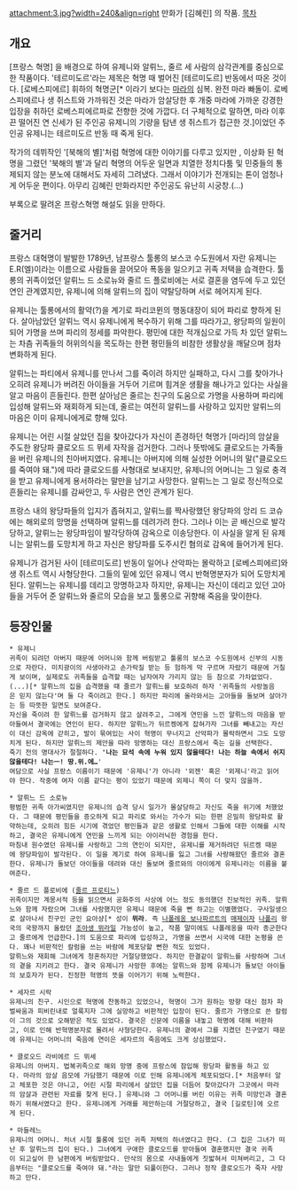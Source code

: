 attachment:3.jpg?width=240&align=right
만화가 [김혜린] 의 작품.
[[목차]]
== 개요 ==
[프랑스 혁명] 을 배경으로 하여 유제니와 알뤼느, 줄르 세 사람의 삼각관계를 중심으로 한 작품이다. '테르미도르'라는 제목은 혁명 때 벌어진 [테르미도르] 반동에서 따온 것이다. [로베스피에르] 휘하의 혁명군[* 이라기 보다는 [[마라]]의 심복. 완전 마라 빠돌이. 로베스피에르나 생 쥐스트와 가까워진 것은 마라가 암살당한 후 개중 마라에 가까운 강경한 입장을 취하던 로베스피에르파로 전향한 것에 가깝다. 더 구체적으로 말하면, 마라 이후 끈 떨어진 연 신세가 된 주인공 유제니의 기량을 탐낸 생 쥐스트가 접근한 것.]이었던 주인공 유제니는 테르미도르 반동 때 죽게 된다.

작가의 데뷔작인 '[북해의 별]'처럼 혁명에 대한 이야기를 다루고 있지만 , 이상화 된 혁명을 그렸던 '북해의 별'과 달리 혁명의 어두운 일면과 치열한 정치다툼 및 민중들의 통제되지 않는 분노에 대해서도 자세히 그려냈다. 그래서 이야기가 전개되는 톤이 엄청나게 어두운 편이다. 아무리 김혜린 만화라지만 주인공도 유난히 시궁창.(...)

부록으로 딸려온 프랑스혁명 해설도 읽을 만하다.

== 줄거리 ==
프랑스 대혁명이 발발한 1789년, 남프랑스 툴롱의 보스코 수도원에서 자란 유제니는 E.R(엘)이라는 이름으로 사람들을 끌어모아 폭동을 일으키고 귀족 저택을 습격한다. 툴롱의 귀족이었던 알뤼느 드 소로뉴와 줄르 드 플로비에는 서로 결혼을 염두에 두고 있던 연인 관계였지만, 유제니에 의해 알뤼느의 집이 약탈당하며 서로 헤어지게 된다.

유제니는 툴롱에서의 활약(?)을 계기로 파리코뮌의 행동대장이 되어 파리로 향하게 된다. 살아남았던 알뤼느 역시 유제니에게 복수하기 위해 그를 따라가고, 왕당파의 일원이 되어 가명을 쓰며 파리의 정세를 파악한다. 평민에 대한 적개심으로 가득 차 있던 알뤼느는 차츰 귀족들의 허위의식을 목도하는 한편 평민들의 비참한 생활상을 깨달으며 점차 변화하게 된다.

알뤼느는 파티에서 유제니를 만나서 그를 죽이려 하지만 실패하고, 다시 그를 찾아가나 오히려 유제니가 버려진 아이들을 거두어 기르며 힘겨운 생활을 해나가고 있다는 사실을 알고 마음이 흔들린다. 한편 살아남은 줄르는 친구의 도움으로 가명을 사용하며 파리에 입성해 알뤼느와 재회하게 되는데, 줄르는 여전히 알뤼느를 사랑하고 있지만 알뤼느의 마음은 이미 유제니에게로 향해 있다.

유제니는 어린 시절 살았던 집을 찾아갔다가 자신이 존경하던 혁명가 [마라]의 암살을 주도한 왕당파 클로오드 드 뮈세 자작을 검거한다. 그러나 뜻밖에도 클로오드는 가족들을 버린 유제니의 친아버지였다. 유제니는 아버지에 의해 실성한 어머니의 말("클로오드를 죽여야 돼.")에 따라 클로오드를 사형대로 보내지만, 유제니의 어머니는 그 일로 충격을 받고 유제니에게 용서하라는 말만을 남기고 사망한다. 알뤼느는 그 일로 정신적으로 흔들리는 유제니를 감싸안고, 두 사람은 연인 관계가 된다.

프랑스 내의 왕당파들의 입지가 좁혀지고, 알뤼느를 짝사랑했던 왕당파의 앙리 드 코슈에는 해외로의 망명을 선택하며 알뤼느를 데려가려 한다. 그러나 이는 곧 배신으로 발각당하고, 알뤼느는 왕당파임이 발각당하여 감옥으로 이송당한다. 이 사실을 알게 된 유제니는 알뤼느를 도망치게 하고 자신은 왕당파를 도주시킨 혐의로 감옥에 들어가게 된다.

유제니가 검거된 사이 [테르미도르] 반동이 일어나 산악파는 몰락하고 [로베스피에르]와 생 쥐스트 역시 사형당한다. 그들의 밑에 있던 유제니 역시 반혁명분자가 되어 도망치게 된다. 알뤼느는 유제니를 데리고 망명하고자 하지만, 유제니는 자신이 데리고 있던 고아들을 거두어 준 알뤼느와 줄르의 모습을 보고 툴롱으로 귀향해 죽음을 맞이한다.

== 등장인물 ==
 * 유제니
 귀족이 되려던 아버지 때문에 어머니와 함께 버림받고 툴롱의 보스코 수도원에서 신부의 시동으로 자란다. 미치광이의 사생아라고 손가락질 받는 등 험하게 막 구르며 자랐기 때문에 거칠게 보이며, 실제로도 귀족들을 습격할 때는 남자여자 가리지 않는 등 참으로 가차없었다.(...)[* 알뤼느의 집을 습격했을 때 줄르가 알뤼느를 보호하려 하자 '귀족들의 사랑놀음은 믿지 않는다'며 둘 다 죽이려고 한다.] 하지만 파리에 올라와서는 고아들을 돌보며 살아가는 등 따뜻한 일면도 보여준다.
 자신을 죽이려 한 알뤼느를 검거하지 않고 살려주고, 그에게 연민을 느낀 알뤼느의 마음을 받아들여서 결국에는 연인이 된다. 하지만 알뤼느가 뒤르켕에게 잡혀가자 그녀를 빼내고는 자신이 대신 감옥에 갇히고, 발이 묶여있는 사이 혁명이 무너지고 산악파가 몰락하면서 그도 도망치게 된다. 하지만 알뤼느의 제안을 따라 망명하는 대신 프랑스에서 죽는 길을 선택한다.
 죽기 전의 명대사가 절절하다. ''''나는 묘석 속에 누워 있지 않을테다! 나는 하늘 속에서 쉬지 않을테다! 나는ㅡ! 땅.위.에…''''
 여담으로 사실 프랑스 이름이기 때문에 '유제니'가 아니라 '외젠' 혹은 '외제니'라고 읽어야 한다. 작중에 여자 이름 같다는 평이 있었기 때문에 외제니 쪽이 더 맞지 않을까.

 * 알뤼느 드 소로뉴
 평범한 귀족 아가씨였지만 유제니의 습격 당시 일가가 몰살당하고 자신도 죽을 위기에 처했었다. 그 때문에 평민들을 증오하게 되고 파리로 와서는 가수가 되는 한편 은밀히 왕당파로 활약하는데, 오히려 힘든 시기에 겪었던 평민들과 같은 생활로 인해서 그들에 대한 이해를 시작하고, 결국은 유제니에게 연민을 느끼게 되는 아이러닉한 경험을 한다.
 마침내 원수였던 유제니를 사랑하고 그의 연인이 되지만, 유제니를 제거하려던 뒤르켕 때문에 왕당파임이 발각된다. 이 일을 계기로 하여 유제니를 잃고 그녀를 사랑해왔던 줄르와 결혼한다. 유제니가 돌보던 아이들을 데려와 대신 돌보며 줄르와의 아이에게 유제니라는 이름을 붙여준다.

 * 줄르 드 플로비에 ([[줄르 프로티느]])
 귀족이지만 계몽서적 등을 읽으면서 공화주의 사상에 어느 정도 동의했던 진보적인 귀족. 알뤼느와 함께 자랐으며 그녀를 사랑했지만 유제니 때문에 죽을 뻔 하고는 이별했었다. 구사일생으로 살아나서 친구인 군인 요아샹[* 성이 '''뮈라'''. 즉 [[나폴레옹 보나파르트]]의 [[매제]]이자 [[나폴리]] 왕국의 국왕까지 올랐던 [[조아생 뮈라]]일 가능성이 높고, 작품 말미에도 나폴레옹을 따라 종군한다고 줄르에게 언급한다.]의 도움으로 파리에 입성하고, 가명을 쓰면서 시국에 대한 논평을 쓴다. 꽤나 비판적인 칼럼을 쓰는 바람에 체포당할 뻔한 적도 있었다.
 알뤼느와 재회해 그녀에게 청혼하지만 거절당했었다. 하지만 한결같이 알뤼느를 사랑하며 그녀의 곁을 지키려고 한다. 결국 유제니가 사망한 후에는 알뤼느와 함께 유제니가 돌보던 아이들의 보호자가 된다. 진정한 혁명의 뜻을 이어가기 위해 노력한다.

 * 세자르 시락
 유제니의 친구. 시인으로 혁명에 찬동하고 있었으나, 혁명이 그가 원하는 방향 대신 점차 파벌싸움과 피비린내로 얼룩지자 그에 실망하고 비판적인 입장이 된다. 줄르가 가명으로 쓴 칼럼이 그의 것으로 오해받은 적도 있었다. 결국은 신문에 이름을 내놓고 혁명에 대해 비판하고, 이로 인해 반혁명분자로 몰려서 사형당한다. 유제니의 곁에서 그를 지켰던 친구였기 때문에 유제니는 어머니의 죽음에 연이은 세자르의 죽음에도 크게 상심했었다.

 * 클로오드 라비에르 드 뮈세
 유제니의 아버지. 법복귀족으로 해외 망명 중에 프랑스에 잠입해 왕당파 활동을 하고 있다. 마라의 암살 음모에 가담했기 때문에 이로 인해 유제니에게 체포되었다.[* 처음부터 알고 체포한 것은 아니고, 어린 시절 파리에서 살았던 집을 더듬어 찾아갔다가 그곳에서 마라의 암살과 관련된 자료를 찾게 된다.] 유제니와 그 어머니를 버린 이유는 귀족 미망인과 결혼하기 위해서였다고 한다. 유제니에게 거래를 제안하는데 거절당하고, 결국 [길로틴]에 오르게 된다.

 * 마들레느
 유제니의 어머니. 처녀 시절 툴롱에 있던 귀족 저택의 하녀였다고 한다. (그 집은 그녀가 떠난 후 알뤼느의 집이 된다.) 그녀에게 구애한 클로오드를 받아들여 결혼했지만 결국 귀족이 되고싶어 한 남편에게 버림받았다. 만삭의 몸으로 사내들에게 짓밟혀서 미쳐버리고, 그 다음부터는 "클로오드를 죽여야 돼."라는 말만 되풀이한다. 그러나 정작 클로오드가 죽자 사망하고 만다.
